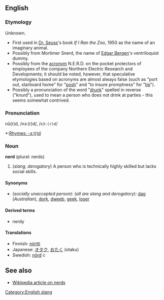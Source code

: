 ==English==
===Etymology===
Unknown.
*First used in [[w:Dr. Seuss|Dr. Seuss]]'s book ''If I Ran the Zoo'', 1950 as the name of an imaginary animal.
*Possibly from Mortimer Snerd, the name of [[w:Edgar Bergen|Edgar Bergen]]'s ventriloquist dummy.
*Possibly from the [[acronym]] N.E.R.D. on the pocket protectors of employees of the company Northern Electric Research and Developments;  it should be noted, however, that speculative etymologies based on acronyms are almost always false (such as "port out, starboard home" for "[[posh]]" and "to insure promptness" for "[[tip]]").
*Possibly  a pronunciation of the word "[[drunk]]" spelled in reverse ("knurd"), used to mean a person who does not drink at parties - this seems somewhat contrived.

===Pronunciation===
nû(r)d, /nɜː(r)d/, /<tt>n3:(r)d</tt>/
*:[[Rhymes:English:-ɜː(r)d|Rhymes: -ɜː(r)d]]

===Noun===
'''nerd''' (plural: nerds)

# (''slang, derogatory'') A person who is technically highly skilled but lacks social skills.

====Synonyms====
*(''socially unaccepted person''): (''all are slang and derogatory''):  [[dag]] (''Australian''), [[dork]], [[dweeb]], [[geek]], [[loser]]

====Derived terms====
*nerdy

====Translations====
*Finnish: [[nörtti]]
*Japanese: [[オタク]], [[おたく]] (otaku)
*Swedish: [[nörd]] ''c''

==See also==
*[[w:nerd|Wikipedia article on nerds]]

[[Category:English slang]]